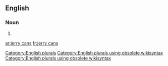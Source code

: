 
==English==

===Noun===
{{head|en}}

# {{plural of|jerry can}}

[[Category:English plurals]][[Category:English plurals using obsolete wikisyntax]][[Category:English plurals using obsolete wikisyntax]]

[[ar:jerry cans]]
[[fr:jerry cans]]